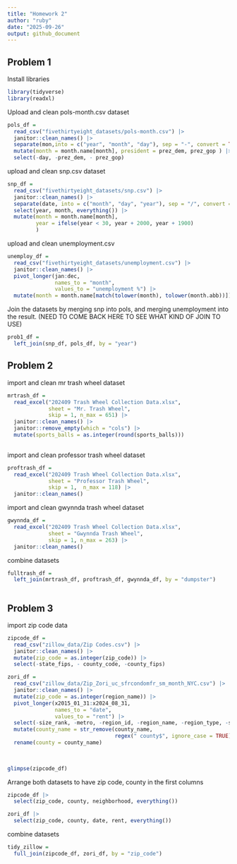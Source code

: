 ```yaml
---
title: "Homework 2"
author: "ruby"
date: "2025-09-26"
output: github_document
---
```


## Problem 1

Install libraries
```r
library(tidyverse)
library(readxl)
```

Upload and clean pols-month.csv dataset
```r
pols_df = 
  read_csv("fivethirtyeight_datasets/pols-month.csv") |> 
  janitor::clean_names() |> 
  separate(mon,into = c("year", "month", "day"), sep = "-", convert = TRUE) |> 
  mutate(month = month.name[month], president = prez_dem, prez_gop ) |>   
  select(-day, -prez_dem, - prez_gop)
```


upload and clean snp.csv dataset
```r
snp_df = 
  read_csv("fivethirtyeight_datasets/snp.csv") |> 
  janitor::clean_names() |> 
  separate(date, into = c("month", "day", "year"), sep = "/", convert = TRUE) |>
  select(year, month, everything()) |> 
  mutate(month = month.name[month], 
         year = ifelse(year < 30, year + 2000, year + 1900)
         )
```

upload and clean unemployment.csv 
```r
unemploy_df = 
  read_csv("fivethirtyeight_datasets/unemployment.csv") |> 
  janitor::clean_names() |> 
  pivot_longer(jan:dec, 
               names_to = "month", 
               values_to = "unemployment %") |> 
  mutate(month = month.name[match(tolower(month), tolower(month.abb))])
```

Join the datasets by merging snp into pols, and merging unemployment into the result. (NEED TO COME BACK HERE TO SEE WHAT KIND OF JOIN TO USE)
```r
prob1_df =
  left_join(snp_df, pols_df, by = "year")
```

## Problem 2

import and clean mr trash wheel dataset 
```r
mrtrash_df = 
  read_excel("202409 Trash Wheel Collection Data.xlsx", 
             sheet = "Mr. Trash Wheel", 
             skip = 1, n_max = 651) |> 
  janitor::clean_names() |>  
  janitor::remove_empty(which = "cols") |> 
  mutate(sports_balls = as.integer(round(sports_balls)))
  
```

import and clean professor trash wheel dataset
```r
proftrash_df = 
  read_excel("202409 Trash Wheel Collection Data.xlsx", 
             sheet = "Professor Trash Wheel", 
             skip = 1,  n_max = 118) |> 
  janitor::clean_names()
```


import and clean gwynnda trash wheel dataset 
```r
gwynnda_df = 
  read_excel("202409 Trash Wheel Collection Data.xlsx", 
             sheet = "Gwynnda Trash Wheel", 
             skip = 1, n_max = 263) |> 
  janitor::clean_names()
```

combine datasets 
```r
fulltrash_df = 
  left_join(mrtrash_df, proftrash_df, gwynnda_df, by = "dumpster")
  
```

## Problem 3

import zip code data
```r
zipcode_df = 
  read_csv("zillow_data/Zip Codes.csv") |> 
  janitor::clean_names() |> 
  mutate(zip_code = as.integer(zip_code)) |> 
  select(-state_fips, - county_code, -county_fips)

zori_df =
  read_csv("zillow_data/Zip_Zori_uc_sfrcondomfr_sm_month_NYC.csv") |> 
  janitor::clean_names() |> 
  mutate(zip_code = as.integer(region_name)) |> 
  pivot_longer(x2015_01_31:x2024_08_31, 
               names_to = "date", 
               values_to = "rent") |> 
  select(-size_rank, -metro, -region_id, -region_name, -region_type, -state_name, -state, -city) |> 
  mutate(county_name = str_remove(county_name, 
                                  regex(" county$", ignore_case = TRUE))) |> 
  rename(county = county_name) 
  
  

glimpse(zipcode_df)

```

Arrange both datasets to have zip code, county in the first columns 
```r
zipcode_df |> 
  select(zip_code, county, neighborhood, everything())

zori_df |> 
  select(zip_code, county, date, rent, everything())
```

combine datasets 
```r
tidy_zillow = 
  full_join(zipcode_df, zori_df, by = "zip_code")
```


